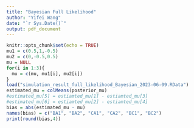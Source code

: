 ```yaml
---
title: "Bayesian Full Likelihood"
author: "Yifei Wang"
date: "`r Sys.Date()`"
output: pdf_document
---
```


```r
knitr::opts_chunk$set(echo = TRUE)
mu1 = c(0.5,1,-0.5)
mu2 = c(0,-0.5,0.5)
mu = NULL
for(i in 1:3){
  mu = c(mu, mu1[i], mu2[i])
}
load("simulation_result_full_likelihood_Bayesian_2023-06-09.RData")
estimated_mu = colMeans(posterior_mu)
#estimated_mu[5] = estiamted_mu[1] - estiamted_mu[3]
#estimated_mu[6] = estiamted_mu[2] - estiamted_mu[4]
bias = abs(estimated_mu - mu)
names(bias) = c("BA1", "BA2", "CA1", "CA2", "BC1", "BC2")
print(round(bias,4))
```


